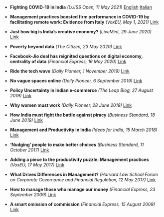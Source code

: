 
- **Fighting COVID-19 in India** *(LUISS Open, 11 May 2021)* [English](https://open.luiss.it/en/2021/05/11/fighting-covid-19-in-india/) [Italian](https://open.luiss.it/2021/05/11/ecco-perche-il-mio-paese-e-nella-morsa-della-pandemia-unanalisi-sulla-crisi-sanitaria-in-india/)

- **Management practices boosted firm performance in COVID-19 by facilitating remote work: Evidence from Italy** *(VoxEU, May 1, 2021)* [Link](https://cepr.org/voxeu/columns/management-practices-boosted-firm-performance-covid-19-facilitating-remote-work)

- **Just how big is India's creative economy?** *(LiveMint, 29 June 2020)* [Link](https://www.livemint.com/opinion/online-views/just-how-big-is-india-s-creative-economy-11593446149540.html)

- **Poverty beyond data** *(The Citizen, 23 May 2020)* [Link](https://www.thecitizen.in/index.php/en/NewsDetail/index/9/18776/Poverty-Beyond-Data)

- **Facebook-Jio deal has reignited questions on digital economy, centrality of data** *(Financial Express, 16 May 2020)* [Link](https://www.financialexpress.com/opinion/why-facebook-jio-deal-has-reignited-questions-on-digital-economy-centrality-of-data/1960651/)

- **Ride the tech wave** *(Daily Pioneer, 1 November 2019)* [Link](https://www.dailypioneer.com/2019/columnists/ride-the-tech-wave.html?fbclid=IwAR2IZ5j0jOEhfNgo-bwiCKFH_oOc03l0_JY5gKr4v0lKhNocz3LwrUkRbjE)

- **No vague spaces online** *(Daily Pioneer, 6 September 2019)* [Link](https://www.dailypioneer.com/2019/columnists/no-vague-spaces-online.html)

- **Policy Uncertainty in Indian e-commerce** *(The Leap Blog, 27 August 2019)* [Link](https://blog.theleapjournal.org/2019/08/policy-uncertainty-in-indian-e-commerce.html#gsc.tab=0)

- **Why women must work** *(Daily Pioneer, 28 June 2019)* [Link](https://www.dailypioneer.com/2019/columnists/why-women-must-work.html)

- **How India must fight the battle against piracy** *(Business Standard, 18 June 2019)* [Link](https://www.business-standard.com/article/opinion/how-india-must-fight-the-battle-against-piracy-119061801221_1.html)

- **Management and Productivity in India** *(Ideas for India, 15 March 2018)* [Link](https://www.ideasforindia.in/topics/macroeconomics/management-practices-and-productivity-in-india.html)

- **'Nudging' people to make better choices** *(Business Standard, 11 October 2017)* [Link](https://www.business-standard.com/article/opinion/nudging-people-to-make-better-choices-117101001350_1.html)

- **Adding a piece to the productivity puzzle: Management practices** *(VoxEU, 17 May 2017)* [Link](https://cepr.org/voxeu/columns/adding-piece-productivity-puzzle-management-practices)

- **What Drives Differences in Management?** *(Harvard Law School Forum on Corporate Governance and Financial Regulation, 12 May 2017)* [Link](https://corpgov.law.harvard.edu/2017/05/12/what-drives-differences-in-management/#more-88130)

- **How to manage those who manage our money** *(Financial Express, 23 September 2009)* [Link](https://www.financialexpress.com/archive/how-to-manage-those-who-manage-our-money/519784/)

- **A smart omission of commission** *(Financial Express, 15 August 2009)* [Link](https://www.financialexpress.com/archive/a-smart-omission-of-commission/501763/)
